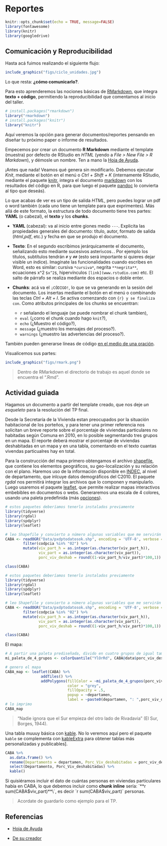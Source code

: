 # Reportes

```r
knitr::opts_chunk$set(echo = TRUE, message=FALSE)
library(fontawesome)
library(knitr)
library(googledrive)
```

## Comunicación y Reproducibilidad

Hasta acá fuimos realizando el siguiente flujo:

```r
include_graphics("figs/ciclo_unidades.jpg")
```


Lo que resta: **¿cómo comunicarlo?**.

Para esto aprenderemos las nociones básicas de [RMarkdown](https://rmarkdown.rstudio.com/), que integra **texto + código**, permitiendo la reproducibilidad que comentamos al inicio del taller.

```r
# install.packages("rmarkdown")
library("rmarkdown")
# install.packages("knitr")
library("knitr")
```


Aquí veremos la opción para generar documentos/reportes pensando en diseñar tu próximo paper o informe de resultados. 

Empecemos por crear un documento **R Markdown** mediante el template (muestra) por defecto de RStudio en *HTML* (yendo a *File > New File > R Markdown*), y démosle un nombre. Ten a mano la [Hoja de Ayuda](https://www.rstudio.com/blog/the-r-markdown-cheat-sheet/).

¡Antes que nada! Veamos qué genera sin modificarlo. Debemos ejecutar *Knit*, mediante el botón en el menú o *Ctrl + Shift + K* (internamente RStudio, mediante el paquete [knitr](https://en.wikipedia.org/wiki/Knitr), integra el documento [markdown](https://en.wikipedia.org/wiki/Markdown) con los resultados del código en R, para que luego el paquete [pandoc](https://pandoc.org/) lo convierta al tipo que deseás).

Lo que acabas de ver es un tipo de salida _HTML_, pero puedes lograr un pdf o word también (cada uno tiene un template para que exprimentes). Más allá de este formato, la estructura de todo documento tiene tres partes: **YAML** (o cabezal), el **texto** y los **chunks**. 

* **YAML** (cabezal): va al inicio entre giones medio `---`. Explicita las propiedades generales del documento: título, autor, formato de salida (*html*,*pdf*, etc.) y fecha en que se produjo el documento.

* **Texto**: En el segundo escribimos jerárquicamente el documento, señalizando esto mediante sucesivos asteri`s`cos`. `. Por ejemplo los títulos, subtítulos tendrán `#` y `##` (esto será importante si quieres dejar visible un índice). Imagínate las funcionalidades cuando escribes en Word, esto es similar: cursiva `*cursiva*`, negrita `**negrita**`,  ecuaciones x^2 `$x^2$`, hipervínculos `[link](www.rstudio.com)` etc. El salto de párrafo se realiza mediante dos espacios o doble enter.

* **Chunks**: acá va el `¡CÓDIGO!`, lo que se va generando en la sesión del documento. Los insertas mediante el botón en el menú o combinando las teclas *Ctrl + Alt + I*. Se activa comenzando con ```{r} y se finaliza con ```.
Como atributos principales de los chunks se encuentran: 
    - `r` señalando el lenguaje (se puede nombrar el chunk tambien), 
    -  `eval` (¿corro el chunk cuando hago `knit`?), 
    - `echo` (¿Muestro el código?),  
    - `message` (¿muestro los mensajes del proceso?). 
    - `warnings` (¿muestro las advertencias del proceso?).

También pueden generarse líneas de código [en el medio de una oración](https://rmarkdown.rstudio.com/lesson-4.html).

Visualicemos sus partes:

```r
include_graphics("figs/rmark.png")
```

> Dentro de RMarkdown el directorio de trabajo es aquel donde se encuentra el ".Rmd".

## Actividad guiada

Hagamos un documento a partir del template creado, que nos deje *un esqueleto* para la resolución del TP final.

Desde la Secretaría de la Vivienda estan preocupados por la situación habitacional de los porteños, y para tener una primer referencia nos solicitan un breve reporte sobre el porcentaje de viviendas particulares no habitadas según Comuna en 2010, en lo posible segmentando tres grupos en un mapa. El reporte deberá mostrar el porcentaje de viviendas deshabitadas en un mapa y en una tabla, comentando en el texto cuantas vivendas particualres hay en total. 

Para la construcción del mapa primero obtengamos el archivo [shapefile](https://es.wikipedia.org/wiki/Shapefile), que contiene los elementos geográficos, su geo-localización y su relación con el plano. Haremos uso de la información disponible en [INDEC](https://www.indec.gob.ar/indec/web/Institucional-Indec-Codgeo), al nivel de departamento, que inlcuye datos demográficos del C2010. El paquete *rgdal* nos permitirá integrar los archivos que lo componen y manipularlo.
Luego usaremos el paquete [leaflet](https://rstudio.github.io/leaflet/), que permite realizar mapas interactivos embebibles en documentos o webs. Generaremos una escala de 4 colores, usando una paleta predefinida (más [opciones](https://rstudio.github.io/leaflet/colors.html)). 

```r
# estos paquetes deberíamos tenerlo instalados previamente
library(tidyverse)
library(rgdal)
library(spdplyr)
library(leaflet)

# leo Shapefile y convierto a número algunas variables que me servirán
CABA <- readOGR("Data/pxdptodatosok.shp", encoding = 'UTF-8', verbose = F) %>% 
        filter(codpcia %in% "02") %>% 
        mutate(viv_part_h = as.integer(as.character(viv_part_h)),
               viv_part = as.integer(as.character(viv_part)),
               porc_viv_deshab = round((1-viv_part_h/viv_part)*100,1))

class(CABA)
```

```r
# estos paquetes deberíamos tenerlo instalados previamente
library(tidyverse)
library(rgdal)
library(spdplyr)
library(leaflet)

# leo Shapefile y convierto a número algunas variables que me servirán
CABA <- readOGR("Data/pxdptodatosok.shp", encoding = 'UTF-8', verbose = F) %>% 
        filter(codpcia %in% "02") %>% 
        mutate(viv_part_h = as.integer(as.character(viv_part_h)),
               viv_part = as.integer(as.character(viv_part)),
               porc_viv_deshab = round((1-viv_part_h/viv_part)*100,1))

class(CABA)
```

El mapa:
```r
# A partir una paleta prediseñada, divido en cuatro grupos de igual tamaño
mi_paleta_de_4_grupos <- colorQuantile("YlOrRd", CABA@data$porc_viv_deshab, n = 4)  

# genero el mapa
CABA_map <- leaflet(CABA) %>%
                addTiles() %>% 
                addPolygons(fillColor = ~mi_paleta_de_4_grupos(porc_viv_deshab),
                            color = "grey",
                            fillOpacity = .5,
                            popup = ~departamen, 
                            label = ~paste0(departamen, ": ",porc_viv_deshab, "%"))
# lo imprimo
CABA_map
```

> "Nadie ignora que el Sur empieza del otro lado de Rivadavia" (El Sur, Borges, 1944).

Una tabla muuuy básica con [kable](https://bookdown.org/yihui/rmarkdown-cookbook/kable.html). No lo veremos aquí pero el paquete `kable` se complementa con [kableExtra](https://cran.r-project.org/web/packages/kableExtra/vignettes/awesome_table_in_html.html) para obtener tablas más personalizadas y publicables].

```r
CABA %>% 
  as.data.frame() %>% 
  rename(Departamento = departamen, Porc_Viv_deshabitadas = porc_viv_deshab) %>% 
  select(Departamento, Porc_Viv_deshabitadas) %>% 
  kable()
```

Si quisiéramos incluir el dato de cuántas personas en viviendas particulares había en CABA, lo que debemos incluir como **chunk inline** sería: \`**r sum(CABA$viv_part)**\`, es decir `r sum(CABA$viv_part)` personas.

> Acordate de guardarlo como ejemplo para el TP.

## Referencias

* [Hoja de Ayuda](https://raw.githubusercontent.com/rstudio/cheatsheets/main/translations/spanish/rmarkdown_es.pdf)

* [De su creador](https://bookdown.org/yihui/rmarkdown/)



